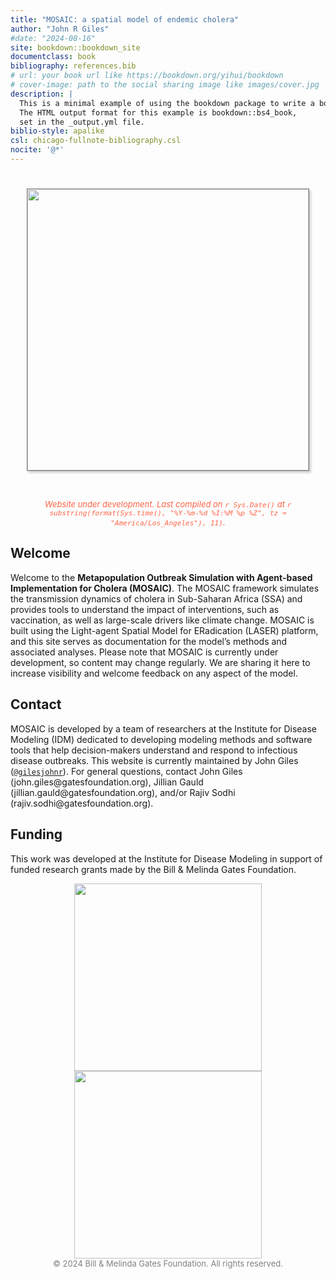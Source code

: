 ```yaml
--- 
title: "MOSAIC: a spatial model of endemic cholera"
author: "John R Giles"
#date: "2024-08-16"
site: bookdown::bookdown_site
documentclass: book
bibliography: references.bib
# url: your book url like https://bookdown.org/yihui/bookdown
# cover-image: path to the social sharing image like images/cover.jpg
description: |
  This is a minimal example of using the bookdown package to write a book.
  The HTML output format for this example is bookdown::bs4_book,
  set in the _output.yml file.
biblio-style: apalike
csl: chicago-fullnote-bibliography.csl
nocite: '@*'
---
```


<!-- Google tag (gtag.js) -->
<script async src="https://www.googletagmanager.com/gtag/js?id=G-DKRGVPD7GE"></script>
<script>
  window.dataLayer = window.dataLayer || [];
  function gtag(){dataLayer.push(arguments);}
  gtag('js', new Date());

  gtag('config', 'G-DKRGVPD7GE');
</script>

# {-}

<center><img src="./logo/logo.jpg" width="450" style="box-shadow: 3px 3px 3px lightgray; border: 0.1px solid gray;"></center>

\

<center><span style="color:#FF6347; font-size:13px;">*
Website under development. Last compiled on `r Sys.Date()` at `r substring(format(Sys.time(), "%Y-%m-%d %I:%M %p %Z", tz = "America/Los_Angeles"), 11)`.
*</span></center>

## Welcome {-}

Welcome to the **Metapopulation Outbreak Simulation with Agent-based Implementation for Cholera (MOSAIC)**. The MOSAIC framework simulates the transmission dynamics of cholera in Sub-Saharan Africa (SSA) and provides tools to understand the impact of interventions, such as vaccination, as well as large-scale drivers like climate change. MOSAIC is built using the Light-agent Spatial Model for ERadication (LASER) platform, and this site serves as documentation for the model's methods and associated analyses. Please note that MOSAIC is currently under development, so content may change regularly. We are sharing it here to increase visibility and welcome feedback on any aspect of the model.

## Contact {-}

MOSAIC is developed by a team of researchers at the Institute for Disease Modeling (IDM) dedicated to developing modeling methods and software tools that help decision-makers understand and respond to infectious disease outbreaks. This website is currently maintained by John Giles ([`@gilesjohnr`](https://github.com/gilesjohnr)). For general questions, contact John Giles (john.giles@gatesfoundation.org), Jillian Gauld (jillian.gauld@gatesfoundation.org), and/or Rajiv Sodhi (rajiv.sodhi@gatesfoundation.org). 

## Funding {-}

This work was developed at the Institute for Disease Modeling in support of funded research grants made by the Bill & Melinda Gates Foundation.

<center>
<img src="./logo/idmod-logo-1.jpg" width="300">
<img src="./logo/Logotype_dark.svg" width="300">
</center>

<center><span style="color:#808080; font-size:13px;">
&copy; 2024 Bill & Melinda Gates Foundation. All rights reserved.
</span></center>
